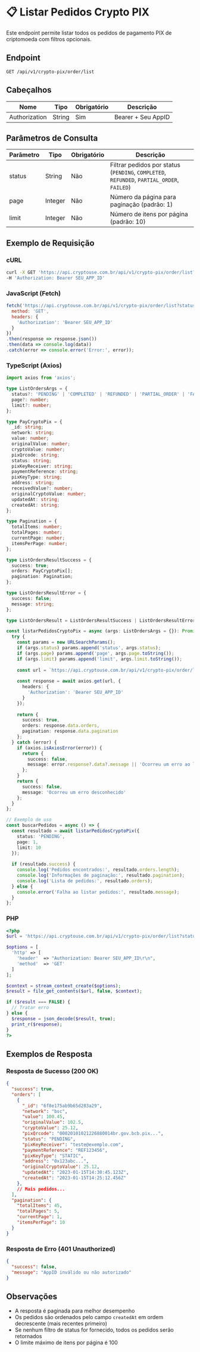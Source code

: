# 📋 Listar Pedidos Crypto PIX

Este endpoint permite listar todos os pedidos de pagamento PIX de criptomoeda com filtros opcionais.

## Endpoint

```
GET /api/v1/crypto-pix/order/list
```

## Cabeçalhos

| Nome | Tipo | Obrigatório | Descrição |
|------|------|-------------|-----------|
| Authorization | String | Sim | Bearer + Seu AppID |

## Parâmetros de Consulta

| Parâmetro | Tipo | Obrigatório | Descrição |
|-----------|------|-------------|-----------|
| status | String | Não | Filtrar pedidos por status (`PENDING`, `COMPLETED`, `REFUNDED`, `PARTIAL_ORDER`, `FAILED`) |
| page | Integer | Não | Número da página para paginação (padrão: 1) |
| limit | Integer | Não | Número de itens por página (padrão: 10) |

## Exemplo de Requisição

### cURL

```bash
curl -X GET 'https://api.cryptouse.com.br/api/v1/crypto-pix/order/list?status=PENDING&page=1&limit=10' \
-H 'Authorization: Bearer SEU_APP_ID'
```

### JavaScript (Fetch)

```javascript
fetch('https://api.cryptouse.com.br/api/v1/crypto-pix/order/list?status=PENDING&page=1&limit=10', {
  method: 'GET',
  headers: {
    'Authorization': 'Bearer SEU_APP_ID'
  }
})
.then(response => response.json())
.then(data => console.log(data))
.catch(error => console.error('Error:', error));
```

### TypeScript (Axios)

```typescript
import axios from 'axios';

type ListOrdersArgs = {
  status?: 'PENDING' | 'COMPLETED' | 'REFUNDED' | 'PARTIAL_ORDER' | 'FAILED';
  page?: number;
  limit?: number;
};

type PayCryptoPix = {
  _id: string;
  network: string;
  value: number;
  originalValue: number;
  cryptoValue: number;
  pixQrcode: string;
  status: string;
  pixKeyReceiver: string;
  paymentReference: string;
  pixKeyType: string;
  address: string;
  receivedValue?: number;
  originalCryptoValue: number;
  updatedAt: string;
  createdAt: string;
};

type Pagination = {
  totalItems: number;
  totalPages: number;
  currentPage: number;
  itemsPerPage: number;
};

type ListOrdersResultSuccess = {
  success: true;
  orders: PayCryptoPix[];
  pagination: Pagination;
};

type ListOrdersResultError = {
  success: false;
  message: string;
};

type ListOrdersResult = ListOrdersResultSuccess | ListOrdersResultError;

const listarPedidosCryptoPix = async (args: ListOrdersArgs = {}): Promise<ListOrdersResult> => {
  try {
    const params = new URLSearchParams();
    if (args.status) params.append('status', args.status);
    if (args.page) params.append('page', args.page.toString());
    if (args.limit) params.append('limit', args.limit.toString());
    
    const url = `https://api.cryptouse.com.br/api/v1/crypto-pix/order/list?${params.toString()}`;
    
    const response = await axios.get(url, {
      headers: {
        'Authorization': 'Bearer SEU_APP_ID'
      }
    });
    
    return {
      success: true,
      orders: response.data.orders,
      pagination: response.data.pagination
    };
  } catch (error) {
    if (axios.isAxiosError(error)) {
      return {
        success: false,
        message: error.response?.data?.message || 'Ocorreu um erro ao listar os pedidos'
      };
    }
    return {
      success: false,
      message: 'Ocorreu um erro desconhecido'
    };
  }
};

// Exemplo de uso
const buscarPedidos = async () => {
  const resultado = await listarPedidosCryptoPix({
    status: 'PENDING',
    page: 1,
    limit: 10
  });
  
  if (resultado.success) {
    console.log('Pedidos encontrados:', resultado.orders.length);
    console.log('Informações de paginação:', resultado.pagination);
    console.log('Lista de pedidos:', resultado.orders);
  } else {
    console.error('Falha ao listar pedidos:', resultado.message);
  }
};
```

### PHP

```php
<?php
$url = 'https://api.cryptouse.com.br/api/v1/crypto-pix/order/list?status=PENDING&page=1&limit=10';

$options = [
  'http' => [
    'header'  => "Authorization: Bearer SEU_APP_ID\r\n",
    'method'  => 'GET'
  ]
];

$context = stream_context_create($options);
$result = file_get_contents($url, false, $context);

if ($result === FALSE) {
  // Tratar erro
} else {
  $response = json_decode($result, true);
  print_r($response);
}
?>
```

## Exemplos de Resposta

### Resposta de Sucesso (200 OK)

```json
{
  "success": true,
  "orders": [
    {
      "_id": "6f8e175ab9b65d283a29",
      "network": "bsc",
      "value": 100.45,
      "originalValue": 102.5,
      "cryptoValue": 25.12,
      "pixQrcode": "00020101021226880014br.gov.bcb.pix...",
      "status": "PENDING",
      "pixKeyReceiver": "teste@exemplo.com",
      "paymentReference": "REF123456",
      "pixKeyType": "STATIC",
      "address": "0x123abc...",
      "originalCryptoValue": 25.12,
      "updatedAt": "2023-01-15T14:30:45.123Z",
      "createdAt": "2023-01-15T14:25:12.456Z"
    },
    // Mais pedidos...
  ],
  "pagination": {
    "totalItems": 45,
    "totalPages": 5,
    "currentPage": 1,
    "itemsPerPage": 10
  }
}
```

### Resposta de Erro (401 Unauthorized)

```json
{
  "success": false,
  "message": "AppID inválido ou não autorizado"
}
```

## Observações

- A resposta é paginada para melhor desempenho
- Os pedidos são ordenados pelo campo `createdAt` em ordem decrescente (mais recentes primeiro)
- Se nenhum filtro de status for fornecido, todos os pedidos serão retornados
- O limite máximo de itens por página é 100 